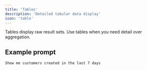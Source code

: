 ```yaml
---
title: 'Tables'
description: 'Detailed tabular data display'
icon: 'table'
---
```


Tables display raw result sets. Use tables when you need detail over aggregation.

## Example prompt

```
Show me customers created in the last 7 days
```

